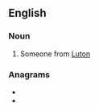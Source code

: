 ==English==

===Noun===
{{en-noun}}

# Someone from [[Luton]]

===Anagrams===
* {{l|en|lunation}}
* {{l|en|Ultonian}}